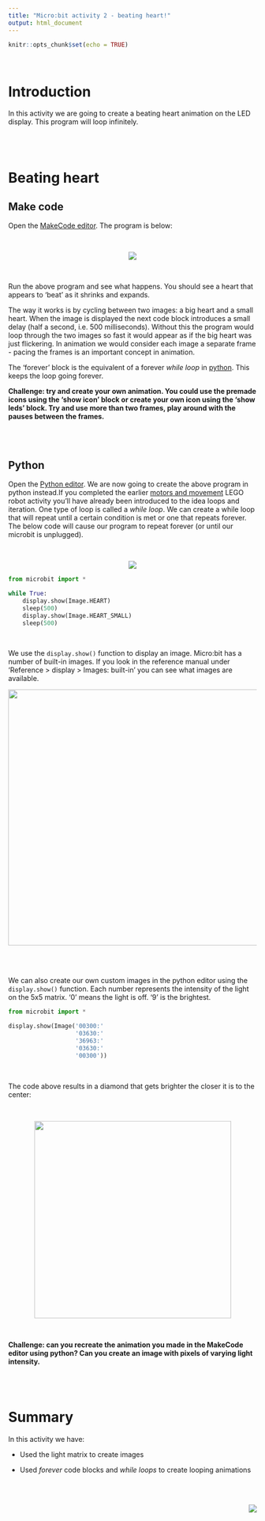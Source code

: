 ```yaml
---
title: "Micro:bit activity 2 - beating heart!"
output: html_document
---
```


```r
knitr::opts_chunk$set(echo = TRUE)
```

<br>

# Introduction

In this activity we are going to create a beating heart animation on the LED display. This program will loop infinitely.

<br><br>

# Beating heart

## Make code

Open the [MakeCode editor](https://makecode.microbit.org/#editor). The program is below:

<br>

<center>

![](images/microbit11.png)

</center>

<br>

Run the above program and see what happens. You should see a heart that appears to 'beat' as it shrinks and expands.

The way it works is by cycling between two images: a big heart and a small heart. When the image is displayed the next code block introduces a small delay (half a second, i.e. 500 milliseconds). Without this the program would loop through the two images so fast it would appear as if the big heart was just flickering. In animation we would consider each image a separate frame - pacing the frames is an important concept in animation.

The 'forever' block is the equivalent of a forever *while loop* in [python](mindstorm4.html). This keeps the loop going forever.

**Challenge: try and create your own animation. You could use the premade icons using the 'show icon' block or create your own icon using the 'show leds' block. Try and use more than two frames, play around with the pauses between the frames.**

<br><br>

## Python

Open the [Python editor](https://python.microbit.org/v/3). We are now going to create the above program in python instead.If you completed the earlier [motors and movement](mindstorm4.html) LEGO robot activity you'll have already been introduced to the idea loops and iteration. One type of loop is called a *while loop*. We can create a while loop that will repeat until a certain condition is met or one that repeats forever. The below code will cause our program to repeat forever (or until our microbit is unplugged).

<br>

<center>

![](images/microbit10.png)

</center>

```python

from microbit import *

while True:
    display.show(Image.HEART)
    sleep(500)
    display.show(Image.HEART_SMALL)
    sleep(500)

```

<br>

We use the `display.show()` function to display an image. Micro:bit has a number of built-in images. If you look in the reference manual under 'Reference \> display \> Images: built-in' you can see what images are available.

<center>

![](images/microbit12.png){width="518"}

</center>

<br><br>

We can also create our own custom images in the python editor using the `display.show()` function. Each number represents the intensity of the light on the 5x5 matrix. '0' means the light is off. '9' is the brightest.

```python

from microbit import *

display.show(Image('00300:'
                   '03630:'
                   '36963:'
                   '03630:'
                   '00300'))

```

<br>

The code above results in a diamond that gets brighter the closer it is to the center:

<br>

<center>

![](images/329864088_1997257870665774_8858563798279863705_n.jpg){width="399"}

</center>

<br>

<b>Challenge: can you recreate the animation you made in the MakeCode editor using python? Can you create an image with pixels of varying light intensity.</b>

<br><br>

# Summary

In this activity we have:

-   Used the light matrix to create images

-   Used *forever* code blocks and *while loops* to create looping animations

<br> <br>

<img src="./images/logo.png" style="float: right;"/>
